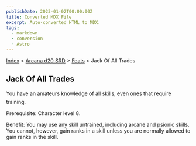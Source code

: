 ```yaml
---
publishDate: 2023-01-02T00:00:00Z
title: Converted MDX File
excerpt: Auto-converted HTML to MDX.
tags:
  - markdown
  - conversion
  - Astro
---
```






[Index](-index) > [Arcana d20 SRD](arcana-d20-srd-index) > [Feats](arcana-d20-srd-feats-index) > Jack Of All Trades




## Jack Of All Trades


You have an amateurs knowledge of all skills, even ones that require training.


Prerequisite: Character level 8.


Benefit: You may use any skill untrained, including arcane and psionic skills. You cannot, however, gain ranks in a skill unless you are normally allowed to gain ranks in the skill.



